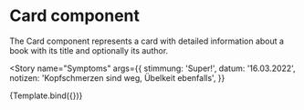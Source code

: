 
<Meta title="Components/Cards" component={Card} />

# Card component

The Card component represents a card with detailed information about a book with its title and optionally its author.


<Story
  name="Symptoms"
  args={{
    stimmung: 'Super!',
    datum: '16.03.2022',
    notizen: 'Kopfschmerzen sind weg, Übelkeit ebenfalls',
  }}
>
  {Template.bind({})}
</Story>

